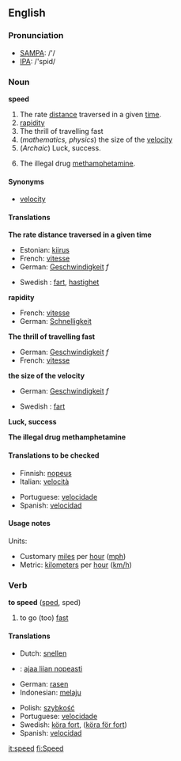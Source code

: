 ==English==
=== Pronunciation ===
*[[w:SAMPA|SAMPA]]: /'/
*[[w:IPA|IPA]]: /'spid/

=== Noun ===
'''speed'''
#The rate [[distance]] traversed in a given [[time]].
#[[rapidity]]
#The thrill of travelling fast
#(''mathematics, physics'') the size of the [[velocity]]
#(''Archaic'') Luck, success.
#{{slang}} The illegal drug [[methamphetamine]].

====Synonyms====
*[[velocity]]

==== Translations ====
'''The rate distance traversed in a given time'''
{{top}}
*Estonian: [[kiirus]]
*French: [[vitesse]]
*German: [[Geschwindigkeit]] ''f''
{{mid}}
*Swedish : [[fart]], [[hastighet]]
{{bottom}}

'''rapidity'''
{{top}}
*French: [[vitesse]]
*German: [[Schnelligkeit]]
{{mid}}
{{bottom}}

'''The thrill of travelling fast'''
{{top}}
*German: [[Geschwindigkeit]] ''f''
*French: [[vitesse]]
{{mid}}
{{bottom}}

'''the size of the velocity'''
{{top}}
*German: [[Geschwindigkeit]] ''f''
{{mid}}
*Swedish : [[fart]]
{{bottom}}

'''Luck, success'''
{{top}}
{{mid}}
{{bottom}}

'''The illegal drug methamphetamine'''
{{top}}
{{mid}}
{{bottom}}

====Translations to be checked====
{{checktrans}}
{{top}}<!--languages from A to I go here-->
*Finnish: [[nopeus]]
*Italian: [[velocità]]
{{mid}}<!--languages from J to Z go here-->
*Portuguese: [[velocidade]]
*Spanish: [[velocidad]]
{{bottom}}

====Usage notes====
Units:
*Customary [[mile]]s per [[hour]] ([[mph]])
*Metric: [[kilometer]]s per [[hour]] ([[km/h]])

=== Verb ===
{{en-infl-reg-consonant|speed||}}

'''to speed''' ([[sped]], sped)
# to go (too) [[fast]]

==== Translations ====
{{top}}<!--languages from A to I go here-->
*Dutch: [[snellen]]
*{{msg:fi}}: [[ajaa liian nopeasti]]
*German: [[rasen]]
*Indonesian: [[laju|melaju]]
{{mid}}<!--languages from J to Z go here-->
*Polish: [[szybkość]]
*Portuguese: [[velocidade]]
*Swedish: [[köra fort]], ([[köra för fort]])
*Spanish: [[velocidad]]
{{bottom}}

[[it:speed]]
[[fi:Speed]]